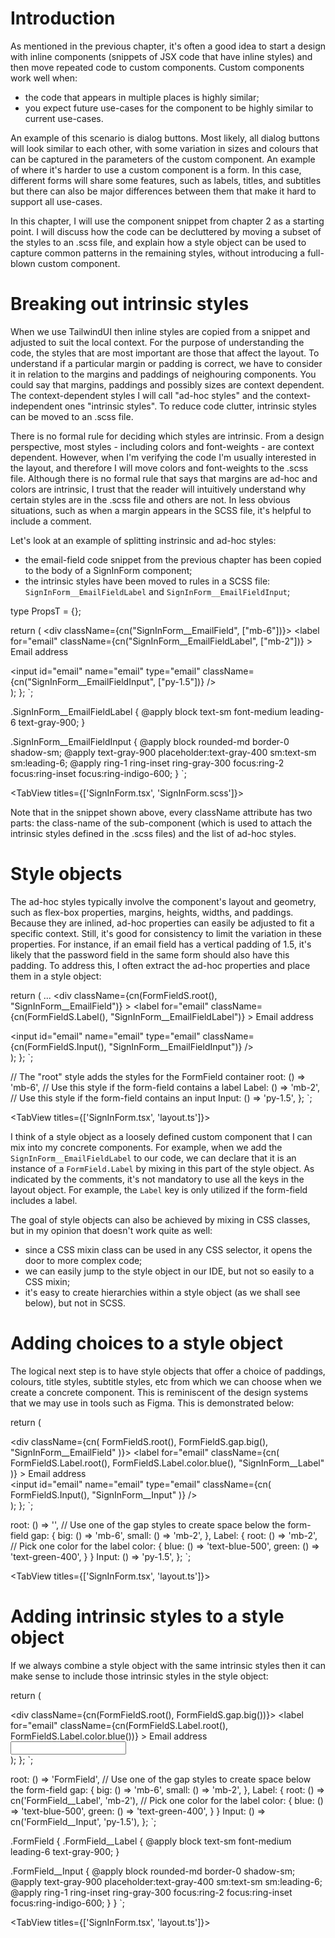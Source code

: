 # Introduction

As mentioned in the previous chapter, it's often a good idea to start a design with inline components
(snippets of JSX code that have inline styles) and then move repeated code to custom components. Custom components
work well when:

- the code that appears in multiple places is highly similar;
- you expect future use-cases for the component to be highly similar to current use-cases.

An example of this scenario is dialog buttons. Most likely, all dialog buttons will look similar to each other,
with some variation in sizes and colours that can be captured in the parameters of the custom component. An example
of where it's harder to use a custom component is a form. In this case, different forms will share some features,
such as labels, titles, and subtitles but there can also be major differences between them that make it hard
to support all use-cases.

In this chapter, I will use the component snippet from chapter 2 as a starting point. I will discuss how the
code can be decluttered by moving a subset of the styles to an .scss file, and explain how a style object
can be used to capture common patterns in the remaining styles, without introducing a full-blown custom component.

# Breaking out intrinsic styles

When we use TailwindUI then inline styles are copied from a snippet and adjusted to suit the local context. For the purpose
of understanding the code, the styles that are most important are those that affect the layout. To understand if a particular
margin or padding is correct, we have to consider it in relation to the margins and paddings of neighouring components. You
could say that margins, paddings and possibly sizes are context dependent. The context-dependent styles I will call "ad-hoc
styles" and the context-independent ones "intrinsic styles". To reduce code clutter, intrinsic styles can be moved to
an .scss file.

There is no formal rule for deciding which styles are intrinsic. From a design perspective, most styles - including
colors and font-weights - are context dependent. However, when I'm verifying the code I'm usually interested in the layout, and therefore
I will move colors and font-weights to the .scss file. Although there is no formal rule that says that margins are ad-hoc and colors
are intrinsic, I trust that the reader will intuitively understand why certain styles are in the .scss file and others are not.
In less obvious situations, such as when a margin appears in the SCSS file, it's helpful to include a comment.

Let's look at an example of splitting instrinsic and ad-hoc styles:

- the email-field code snippet from the previous chapter has been copied to the body of a SignInForm component;
- the intrinsic styles have been moved to rules in a SCSS file: `SignInForm__EmailFieldLabel` and `SignInForm__EmailFieldInput`;


type PropsT = {};

  return (
    <div className={cn("SignInForm__EmailField", ["mb-6"])}>
      <label
        for="email"
        className={cn("SignInForm__EmailFieldLabel", ["mb-2"])}
      >
        Email address
      </label>
      <div>
        <input
          id="email" name="email" type="email"
          className={cn("SignInForm__EmailFieldInput", ["py-1.5"])}
        />
      </div>
    </div>
  );
};
`;

.SignInForm\_\_EmailFieldLabel {
  @apply block text-sm font-medium leading-6 text-gray-900;
}

.SignInForm\_\_EmailFieldInput {
  @apply block rounded-md border-0 shadow-sm;
  @apply text-gray-900 placeholder:text-gray-400 sm:text-sm sm:leading-6;
  @apply ring-1 ring-inset ring-gray-300 focus:ring-2 focus:ring-inset focus:ring-indigo-600;
}
`;

<TabView titles={['SignInForm.tsx', 'SignInForm.scss']}>
  <CodeSnippet code={code1} />
  <CodeSnippet lang="sass" code={code2} />
</TabView>

Note that in the snippet shown above, every className attribute has two parts: the class-name of the sub-component (which is used
to attach the intrinsic styles defined in the .scss files) and the list of ad-hoc styles.

# Style objects

The ad-hoc styles typically involve the component's layout and geometry, such as flex-box properties, margins, heights, widths, and
paddings. Because they are inlined, ad-hoc properties can easily be adjusted to fit a specific context. Still, it's good for consistency to
limit the variation in these properties. For instance, if an email field has a vertical padding of 1.5, it's likely that the password field
in the same form should also have this padding. To address this, I often extract the ad-hoc properties and place them in a style object:


  return (
    ...
    <div className={cn(FormFieldS.root(), "SignInForm__EmailField")}
    >
      <label
        for="email"
        className={cn(FormFieldS.Label(), "SignInForm__EmailFieldLabel")}
      >
        Email address
      </label>
      <div>
        <input
          id="email" name="email" type="email"
          className={cn(FormFieldS.Input(), "SignInForm__EmailFieldInput")}
        />
      </div>
    </div>
  );
};
`;

  // The "root" style adds the styles for the FormField container
  root: () => 'mb-6',
  // Use this style if the form-field contains a label
  Label: () => 'mb-2',
  // Use this style if the form-field contains an input
  Input: () => 'py-1.5',
};
`;

<TabView titles={['SignInForm.tsx', 'layout.ts']}>
  <CodeSnippet code={code3} />
  <CodeSnippet code={code4} />
</TabView>

I think of a style object as a loosely defined custom component that I can mix into my concrete components.
For example, when we add the `SignInForm__EmailFieldLabel` to our code, we can declare that it is an instance of a `FormField.Label`
by mixing in this part of the style object. As indicated by the comments, it's not mandatory to use all the keys in the layout object.
For example, the `Label` key is only utilized if the form-field includes a label.

The goal of style objects can also be achieved by mixing in CSS classes, but in my opinion that doesn't work quite as well:

- since a CSS mixin class can be used in any CSS selector, it opens the door to more complex code;
- we can easily jump to the style object in our IDE, but not so easily to a CSS mixin;
- it's easy to create hierarchies within a style object (as we shall see below), but not in SCSS.

# Adding choices to a style object

The logical next step is to have style objects that offer a choice of paddings, colours, title styles,
subtitle styles, etc from which we can choose when we create a concrete component. This is reminiscent of the design systems that we may
use in tools such as Figma. This is demonstrated below:


  return (
    <div className="SignInForm">
      <div className={cn(
        FormFieldS.root(),
        FormFieldS.gap.big(),
        "SignInForm__EmailField"
      )}>
        <label
          for="email"
          className={cn(
            FormFieldS.Label.root(),
            FormFieldS.Label.color.blue(),
            "SignInForm__Label"
          )}
        >
          Email address
        </label>
        <div>
          <input
            id="email" name="email" type="email"
            className={cn(
              FormFieldS.Input(),
              "SignInForm__Input"
            )}
          />
        </div>
      </div>
    </div>
  );
};
`;


  root: () => '',
  // Use one of the gap styles to create space below the form-field
  gap: {
    big: () => 'mb-6',
    small: () => 'mb-2',
  },
  Label: {
    root: () => 'mb-2',
    // Pick one color for the label
    color: {
      blue: () => 'text-blue-500',
      green: () => 'text-green-400',
    }
  }
  Input: () => 'py-1.5',
};
`;

<TabView titles={['SignInForm.tsx', 'layout.ts']}>
  <CodeSnippet code={code5} />
  <CodeSnippet code={code6} />
</TabView>

# Adding intrinsic styles to a style object

If we always combine a style object with the same intrinsic styles then it can make sense
to include those intrinsic styles in the style object:


  return (
    <div className="SignInForm">
      <div className={cn(FormFieldS.root(), FormFieldS.gap.big())}>
        <label
          for="email"
          className={cn(FormFieldS.Label.root(), FormFieldS.Label.color.blue())}
        >
          Email address
        </label>
        <div>
          <input
            id="email" name="email" type="email"
            className={cn(FormFieldS.Input())}
          />
        </div>
      </div>
    </div>
  );
};
`;


  root: () => 'FormField',
  // Use one of the gap styles to create space below the form-field
  gap: {
    big: () => 'mb-6',
    small: () => 'mb-2',
  },
  Label: {
    root: () => cn('FormField__Label', 'mb-2'),
    // Pick one color for the label
    color: {
      blue: () => 'text-blue-500',
      green: () => 'text-green-400',
    }
  }
  Input: () => cn('FormField__Input', 'py-1.5'),
};
`;

.FormField {
  .FormField\_\_Label {
  @apply block text-sm font-medium leading-6 text-gray-900;
  }

  .FormField\_\_Input {
  @apply block rounded-md border-0 shadow-sm;
  @apply text-gray-900 placeholder:text-gray-400 sm:text-sm sm:leading-6;
  @apply ring-1 ring-inset ring-gray-300 focus:ring-2 focus:ring-inset focus:ring-indigo-600;
  }
}
`;

<TabView titles={['SignInForm.tsx', 'layout.ts']}>
  <CodeSnippet code={code7} />
  <CodeSnippet code={code8} />
  <CodeSnippet code={code9} />
</TabView>
